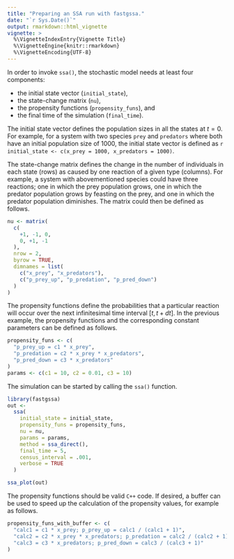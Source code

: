 ```yaml
---
title: "Preparing an SSA run with fastgssa."
date: "`r Sys.Date()`"
output: rmarkdown::html_vignette
vignette: >
  %\VignetteIndexEntry{Vignette Title}
  %\VignetteEngine{knitr::rmarkdown}
  %\VignetteEncoding{UTF-8}
---
```


<!-- github markdown built using 
rmarkdown::render("vignettes/preparing_a_run.Rmd", output_format = "github_document")
-->

In order to invoke `ssa()`, the stochastic model needs at least four components:

* the initial state vector (`initial_state`),
* the state-change matrix (`nu`),
* the propensity functions (`propensity_funs`), and
* the final time of the simulation (`final_time`).

The initial state vector defines the population sizes in all the states
at $t = 0$. For example, for a system with two species `prey` and `predators`
where both have an initial population size of 1000, the initial state vector
is defined as `r initial_state <- c(x_prey = 1000, x_predators = 1000)`.

The state-change matrix defines the change in the number of individuals in
each state (rows) as caused by one reaction of a given type (columns).
For example, a system with abovementioned species could have three reactions;
one in which the prey population grows, one in which the predator
population grows by feasting on the prey, and one in which the predator
population diminishes. The matrix could then be defined as follows.
```r
nu <- matrix(
  c(
    +1, -1, 0,
    0, +1, -1
  ),
  nrow = 2,
  byrow = TRUE,
  dimnames = list(
    c("x_prey", "x_predators"),
    c("p_prey_up", "p_predation", "p_pred_down")
  )
)
```

The propensity functions define the probabilities that a particular
reaction will occur over the next infinitesimal time interval
$\left[t,t+dt \right]$. In the previous example,
the propensity functions and the corresponding constant parameters
can be defined as follows.
```r
propensity_funs <- c(
  "p_prey_up = c1 * x_prey",
  "p_predation = c2 * x_prey * x_predators",
  "p_pred_down = c3 * x_predators"
)
params <- c(c1 = 10, c2 = 0.01, c3 = 10)
```

The simulation can be started by calling the `ssa()` function.
```r
library(fastgssa)
out <- 
  ssa(
    initial_state = initial_state,
    propensity_funs = propensity_funs,
    nu = nu,
    params = params,
    method = ssa_direct(),
    final_time = 5,
    census_interval = .001,
    verbose = TRUE
  )
```

```r
ssa_plot(out)
```

The propensity functions should be valid `C++` code. If desired,
a buffer can be used to speed up the calculation of the propensity
values, for example as follows.
```R
propensity_funs_with_buffer <- c(
  "calc1 = c1 * x_prey; p_prey_up = calc1 / (calc1 + 1)",
  "calc2 = c2 * x_prey * x_predators; p_predation = calc2 / (calc2 + 1)",
  "calc3 = c3 * x_predators; p_pred_down = calc3 / (calc3 + 1)"
)
```
